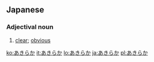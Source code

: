 ==Japanese==

===Adjectival noun===
{{ja-adj|infl=na}}

# {{ja-def|明らか}} [[clear]]; [[obvious]]

[[ko:あきらか]]
[[it:あきらか]]
[[lo:あきらか]]
[[ja:あきらか]]
[[pl:あきらか]]